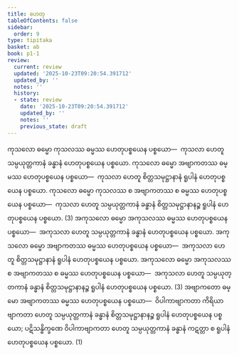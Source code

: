 ```yaml
---
title: ဟေတု
tableOfContents: false
sidebar:
  order: 9
type: tipitaka
basket: ab
book: p1-1
review:
  current: review
  updated: '2025-10-23T09:20:54.391712'
  updated_by: ''
  notes: ''
  history:
  - state: review
    date: '2025-10-23T09:20:54.391712'
    updated_by: ''
    notes: ''
    previous_state: draft
---
```



<ReviewStatus review={frontmatter.review} showDetails={true} />

<HypothesisAnnotation frontmatter={frontmatter} />

<DynamicBreadcrumb />

<Division number="265" book="p1-1" e="ch" v="36" p="77">

<Paragraph number="832" book="p1-1">
ကုသလော ဓမ္မော ကုသလဿ ဓမ္မဿ ဟေတုပစ္စယေန ပစ္စယော—  ကုသလာ ဟေတူ သမ္ပယုတ္တကာနံ ခန္ဓာနံ ဟေတုပစ္စယေန ပစ္စယော. ကုသလော ဓမ္မော အဗျာကတဿ ဓမ္မဿ ဟေတုပစ္စယေန ပစ္စယော—  ကုသလာ ဟေတူ စိတ္တသမုဋ္ဌာနာနံ ရူပါနံ ဟေတုပစ္စယေန ပစ္စယော. ကုသလော ဓမ္မော ကုသလဿ စ အဗျာကတဿ စ ဓမ္မဿ ဟေတုပစ္စယေန ပစ္စယော—  ကုသလာ ဟေတူ သမ္ပယုတ္တကာနံ ခန္ဓာနံ စိတ္တသမုဋ္ဌာနာနဉ္စ ရူပါနံ ဟေတုပစ္စယေန ပစ္စယော. (3)
</Paragraph>

</Division>
<Division number="266" book="p1-1" e="ch" v="36" p="77">

<Paragraph number="833" book="p1-1">
အကုသလော ဓမ္မော အကုသလဿ ဓမ္မဿ ဟေတုပစ္စယေန ပစ္စယော—  အကုသလာ ဟေတူ သမ္ပယုတ္တကာနံ ခန္ဓာနံ ဟေတုပစ္စယေန ပစ္စယော. အကုသလော ဓမ္မော အဗျာကတဿ ဓမ္မဿ ဟေတုပစ္စယေန ပစ္စယော—  အကုသလာ ဟေတူ စိတ္တသမုဋ္ဌာနာနံ ရူပါနံ ဟေတုပစ္စယေန ပစ္စယော. အကုသလော ဓမ္မော အကုသလဿ စ အဗျာကတဿ စ ဓမ္မဿ ဟေတုပစ္စယေန ပစ္စယော—  အကုသလာ ဟေတူ သမ္ပယုတ္တကာနံ ခန္ဓာနံ စိတ္တသမုဋ္ဌာနာနဉ္စ ရူပါနံ ဟေတုပစ္စယေန ပစ္စယော. (3)
</Paragraph>

</Division>
<Division number="267" book="p1-1" e="ch" v="36" p="77">

<Paragraph number="834" book="p1-1">
အဗျာကတော ဓမ္မော အဗျာကတဿ ဓမ္မဿ ဟေတုပစ္စယေန ပစ္စယော—  ဝိပါကာဗျာကတာ ကိရိယာဗျာကတာ ဟေတူ သမ္ပယုတ္တကာနံ ခန္ဓာနံ စိတ္တသမုဋ္ဌာနာနဉ္စ ရူပါနံ ဟေတုပစ္စယေန ပစ္စယော; ပဋိသန္ဓိက္ခဏေ ဝိပါကာဗျာကတာ ဟေတူ သမ္ပယုတ္တကာနံ ခန္ဓာနံ ကဋတ္တာ စ ရူပါနံ ဟေတုပစ္စယေန ပစ္စယော. (1)
</Paragraph>
</Division>